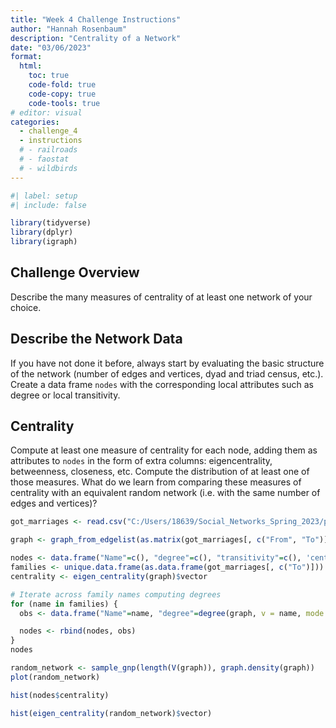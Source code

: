 ```yaml
---
title: "Week 4 Challenge Instructions"
author: "Hannah Rosenbaum"
description: "Centrality of a Network"
date: "03/06/2023"
format:
  html:
    toc: true
    code-fold: true
    code-copy: true
    code-tools: true
# editor: visual
categories: 
  - challenge_4
  - instructions
  # - railroads
  # - faostat
  # - wildbirds
---
```


```r
#| label: setup
#| include: false

library(tidyverse)
library(dplyr)
library(igraph)
```

## Challenge Overview

Describe the many measures of centrality of at least one network of your choice.

## Describe the Network Data

If you have not done it before, always start by evaluating the basic structure of the network (number of edges and vertices, dyad and triad census, etc.). Create a data frame `nodes` with the corresponding local attributes such as degree or local transitivity.

## Centrality

Compute at least one measure of centrality for each node, adding them as attributes to `nodes` in the form of extra columns: eigencentrality, betweenness, closeness, etc. Compute the distribution of at least one of those measures. What do we learn from comparing these measures of centrality with an equivalent random network (i.e. with the same number of edges and vertices)?

```r
got_marriages <- read.csv("C:/Users/18639/Social_Networks_Spring_2023/posts/_data/got/got_marriages.csv")
```

```r
graph <- graph_from_edgelist(as.matrix(got_marriages[, c("From", "To")]))
```

```r
nodes <- data.frame("Name"=c(), "degree"=c(), "transitivity"=c(), 'centrality'=c())
families <- unique.data.frame(as.data.frame(got_marriages[, c("To")]))
centrality <- eigen_centrality(graph)$vector

# Iterate across family names computing degrees
for (name in families) {
  obs <- data.frame("Name"=name, "degree"=degree(graph, v = name, mode = "total"), "transitivity"=transitivity(graph, vids=name, type="local"), "centrality"=centrality[name])

  nodes <- rbind(nodes, obs)
}
nodes
```

```r
random_network <- sample_gnp(length(V(graph)), graph.density(graph))
plot(random_network)
```

```r
hist(nodes$centrality)
```

```r
hist(eigen_centrality(random_network)$vector)
```